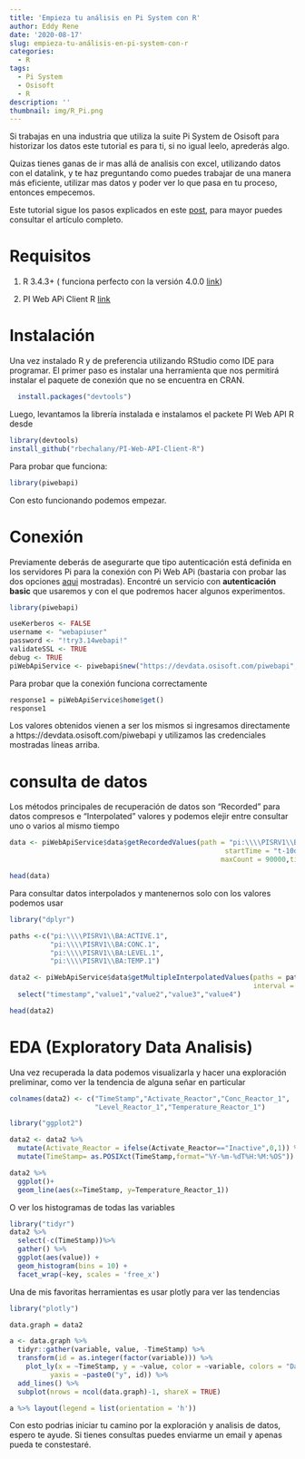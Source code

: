 ```yaml
---
title: 'Empieza tu análisis en Pi System con R'
author: Eddy Rene
date: '2020-08-17'
slug: empieza-tu-análisis-en-pi-system-con-r
categories:
  - R
tags:
  - Pi System
  - Osisoft
  - R
description: ''
thumbnail: img/R_Pi.png
---
```


Si trabajas en una industria que utiliza la suite Pi System de Osisoft para historizar los datos este tutorial es para ti, si no igual leelo, aprederás algo. 

Quizas tienes ganas de ir mas allá de analisis con excel, utilizando datos con el datalink, y te haz preguntando como puedes trabajar de una manera más eficiente, utilizar mas datos y poder ver lo que pasa en tu proceso, entonces empecemos.

Este tutorial sigue los pasos explicados en este [post](https://github.com/rbechalany/PI-Web-API-Client-R), para mayor puedes consultar el artículo completo.

# Requisitos

   1. R 3.4.3+ ( funciona perfecto con la versión 4.0.0 [link](https://cran.r-project.org/bin/windows/base/R-4.0.2-win.exe))
   
   2. PI Web APi Client R [link](https://github.com/rbechalany/PI-Web-API-Client-R)
   
# Instalación 
Una vez instalado R y de preferencia utilizando RStudio como IDE para programar. 
El primer paso es instalar una herramienta que nos permitirá instalar el paquete de conexión que no se encuentra en CRAN.

```r
  install.packages("devtools")
```
Luego, levantamos la librería instalada e instalamos el packete PI Web API R desde 

```r
library(devtools)
install_github("rbechalany/PI-Web-API-Client-R")
```

Para probar que funciona: 
```r
library(piwebapi)

```

Con esto funcionando podemos empezar.

# Conexión

Previamente deberás de asegurarte que tipo autenticación está definida en los servidores Pi para la conexión con Pi Web APi (bastaria con probar las dos opciones [aqui](https://cran.r-project.org/bin/windows/base/R-4.0.2-win.exe) mostradas). Encontré un servicio con **autenticación basic** que usaremos y con el que podremos hacer algunos experimentos.


```r
library(piwebapi)

useKerberos <- FALSE
username <- "webapiuser"
password <- "!try3.14webapi!"
validateSSL <- TRUE
debug <- TRUE
piWebApiService <- piwebapi$new("https://devdata.osisoft.com/piwebapi", useKerberos, username, password, validateSSL, debug)

```
Para probar que la conexión funciona correctamente

```r

response1 = piWebApiService$home$get()
response1

```
Los valores obtenidos vienen a ser los mismos si ingresamos directamente a https://devdata.osisoft.com/piwebapi y utilizamos las credenciales mostradas líneas arriba. 


# consulta de datos

Los métodos principales de recuperación de datos son "Recorded" para datos compresos e "Interpolated" valores y podemos elejir entre consultar uno o varios al mismo tiempo

```r

data <- piWebApiService$data$getRecordedValues(path = "pi:\\\\PISRV1\\BA:TEMP.1",
                                                     startTime = "t-10d", endTime = "t",
                                                    maxCount = 90000,timeZone = "America/Lima")

head(data)
```

Para consultar datos interpolados y mantenernos solo con los valores podemos usar 

```r
library("dplyr")

paths <-c("pi:\\\\PISRV1\\BA:ACTIVE.1",
          "pi:\\\\PISRV1\\BA:CONC.1",
          "pi:\\\\PISRV1\\BA:LEVEL.1",
          "pi:\\\\PISRV1\\BA:TEMP.1")

data2 <- piWebApiService$data$getMultipleInterpolatedValues(paths = paths, startTime = "t-2d", endTime = "t",
                                                            interval = "1m",timeZone = "America/Lima")%>%
  select("timestamp","value1","value2","value3","value4")

head(data2)
```

# EDA (Exploratory Data Analisis)

Una vez recuperada la data podemos visualizarla y hacer una exploración preliminar, como ver la tendencia de alguna señar en particular 

```r

colnames(data2) <- c("TimeStamp","Activate_Reactor","Conc_Reactor_1",
                     "Level_Reactor_1","Temperature_Reactor_1") 

library("ggplot2")

data2 <- data2 %>%
  mutate(Activate_Reactor = ifelse(Activate_Reactor=="Inactive",0,1)) %>%
  mutate(TimeStamp= as.POSIXct(TimeStamp,format="%Y-%m-%dT%H:%M:%OS"))

data2 %>% 
  ggplot()+
  geom_line(aes(x=TimeStamp, y=Temperature_Reactor_1))

```
O ver los histogramas de todas las variables

```r

library("tidyr")
data2 %>%
  select(-c(TimeStamp))%>%
  gather() %>%
  ggplot(aes(value)) + 
  geom_histogram(bins = 10) + 
  facet_wrap(~key, scales = 'free_x')

```

Una de mis favoritas herramientas es usar plotly para ver las tendencias 

```r
library("plotly")

data.graph = data2

a <- data.graph %>%
  tidyr::gather(variable, value, -TimeStamp) %>%
  transform(id = as.integer(factor(variable))) %>%
    plot_ly(x = ~TimeStamp, y = ~value, color = ~variable, colors = "Dark2",
          yaxis = ~paste0("y", id)) %>%
  add_lines() %>%
  subplot(nrows = ncol(data.graph)-1, shareX = TRUE)

a %>% layout(legend = list(orientation = 'h'))

```

Con esto podrias iniciar tu camino por la exploración y analisis de datos, espero te ayude. Si tienes consultas puedes enviarme un email y apenas pueda te constestaré.  
